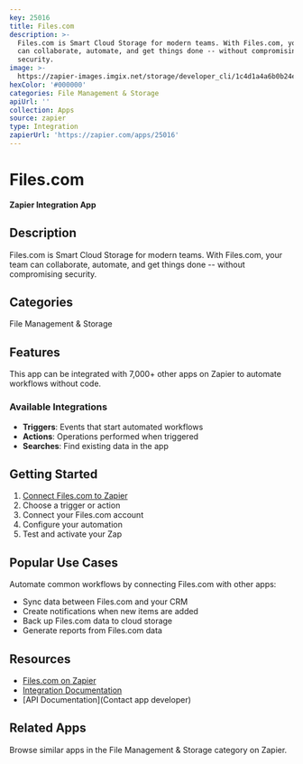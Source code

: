 ```yaml
---
key: 25016
title: Files.com
description: >-
  Files.com is Smart Cloud Storage for modern teams. With Files.com, your team
  can collaborate, automate, and get things done -- without compromising
  security.
image: >-
  https://zapier-images.imgix.net/storage/developer_cli/1c4d1a4a6b0b24ef77dadea5df2248a1.png?auto=format%2Ccompress&ixlib=python-3.0.0&q=50
hexColor: '#000000'
categories: File Management & Storage
apiUrl: ''
collection: Apps
source: zapier
type: Integration
zapierUrl: 'https://zapier.com/apps/25016'
---
```

# Files.com

**Zapier Integration App**

## Description

Files.com is Smart Cloud Storage for modern teams. With Files.com, your team can collaborate, automate, and get things done -- without compromising security.

## Categories

File Management & Storage

## Features

This app can be integrated with 7,000+ other apps on Zapier to automate workflows without code.

### Available Integrations

- **Triggers**: Events that start automated workflows
- **Actions**: Operations performed when triggered
- **Searches**: Find existing data in the app

## Getting Started

1. [Connect Files.com to Zapier](https://zapier.com/apps/25016)
2. Choose a trigger or action
3. Connect your Files.com account
4. Configure your automation
5. Test and activate your Zap

## Popular Use Cases

Automate common workflows by connecting Files.com with other apps:

- Sync data between Files.com and your CRM
- Create notifications when new items are added
- Back up Files.com data to cloud storage
- Generate reports from Files.com data

## Resources

- [Files.com on Zapier](https://zapier.com/apps/25016)
- [Integration Documentation](https://zapier.com/apps/25016/integrations)
- [API Documentation](Contact app developer)

## Related Apps

Browse similar apps in the File Management & Storage category on Zapier.
